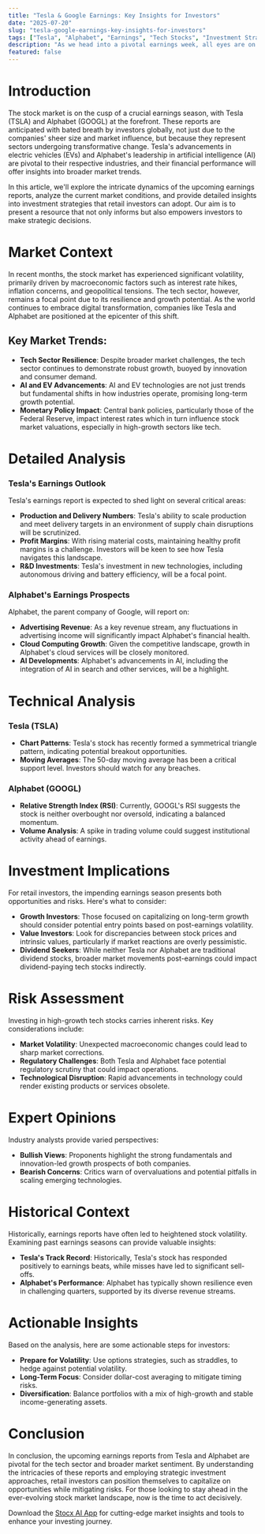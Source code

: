 ```yaml
---
title: "Tesla & Google Earnings: Key Insights for Investors"
date: "2025-07-20"
slug: "tesla-google-earnings-key-insights-for-investors"
tags: ["Tesla", "Alphabet", "Earnings", "Tech Stocks", "Investment Strategy", "Stock Market Analysis", "Retail Investors", "AI Stocks", "Electric Vehicles", "Market Trends"]
description: "As we head into a pivotal earnings week, all eyes are on Tesla (TSLA) and Alphabet (GOOGL), two giants poised to make significant impacts on the stock market. This week's earnings reports from these tech behemoths will likely set the tone for the broader market, particularly given their roles in the ongoing technological transformation led by advancements in AI and electric vehicles. In this comprehensive analysis, we delve into the broader market context, dissect the specific implications of upcoming earnings, and explore potential investment strategies. We'll also provide a thorough technical analysis, assessing historical performance, current price patterns, and key indicators to watch. For retail investors, understanding the nuances of these earnings reports is crucial, as they could present both opportunities and risks. Our expert insights and actionable recommendations aim to equip you with the knowledge needed to navigate these complexities effectively. Whether you're a seasoned investor or new to the market, this guide will help you make informed decisions in light of these high-stakes earnings announcements."
featured: false
---
```


# Introduction

The stock market is on the cusp of a crucial earnings season, with Tesla (TSLA) and Alphabet (GOOGL) at the forefront. These reports are anticipated with bated breath by investors globally, not just due to the companies' sheer size and market influence, but because they represent sectors undergoing transformative change. Tesla's advancements in electric vehicles (EVs) and Alphabet's leadership in artificial intelligence (AI) are pivotal to their respective industries, and their financial performance will offer insights into broader market trends.

In this article, we'll explore the intricate dynamics of the upcoming earnings reports, analyze the current market conditions, and provide detailed insights into investment strategies that retail investors can adopt. Our aim is to present a resource that not only informs but also empowers investors to make strategic decisions.

# Market Context

In recent months, the stock market has experienced significant volatility, primarily driven by macroeconomic factors such as interest rate hikes, inflation concerns, and geopolitical tensions. The tech sector, however, remains a focal point due to its resilience and growth potential. As the world continues to embrace digital transformation, companies like Tesla and Alphabet are positioned at the epicenter of this shift.

## Key Market Trends:
- **Tech Sector Resilience**: Despite broader market challenges, the tech sector continues to demonstrate robust growth, buoyed by innovation and consumer demand.
- **AI and EV Advancements**: AI and EV technologies are not just trends but fundamental shifts in how industries operate, promising long-term growth potential.
- **Monetary Policy Impact**: Central bank policies, particularly those of the Federal Reserve, impact interest rates which in turn influence stock market valuations, especially in high-growth sectors like tech.

# Detailed Analysis

### Tesla's Earnings Outlook

Tesla's earnings report is expected to shed light on several critical areas:
- **Production and Delivery Numbers**: Tesla's ability to scale production and meet delivery targets in an environment of supply chain disruptions will be scrutinized.
- **Profit Margins**: With rising material costs, maintaining healthy profit margins is a challenge. Investors will be keen to see how Tesla navigates this landscape.
- **R&D Investments**: Tesla's investment in new technologies, including autonomous driving and battery efficiency, will be a focal point.

### Alphabet's Earnings Prospects

Alphabet, the parent company of Google, will report on:
- **Advertising Revenue**: As a key revenue stream, any fluctuations in advertising income will significantly impact Alphabet's financial health.
- **Cloud Computing Growth**: Given the competitive landscape, growth in Alphabet's cloud services will be closely monitored.
- **AI Developments**: Alphabet's advancements in AI, including the integration of AI in search and other services, will be a highlight.

# Technical Analysis

### Tesla (TSLA)
- **Chart Patterns**: Tesla's stock has recently formed a symmetrical triangle pattern, indicating potential breakout opportunities.
- **Moving Averages**: The 50-day moving average has been a critical support level. Investors should watch for any breaches.

### Alphabet (GOOGL)
- **Relative Strength Index (RSI)**: Currently, GOOGL's RSI suggests the stock is neither overbought nor oversold, indicating a balanced momentum.
- **Volume Analysis**: A spike in trading volume could suggest institutional activity ahead of earnings.

# Investment Implications

For retail investors, the impending earnings season presents both opportunities and risks. Here's what to consider:
- **Growth Investors**: Those focused on capitalizing on long-term growth should consider potential entry points based on post-earnings volatility.
- **Value Investors**: Look for discrepancies between stock prices and intrinsic values, particularly if market reactions are overly pessimistic.
- **Dividend Seekers**: While neither Tesla nor Alphabet are traditional dividend stocks, broader market movements post-earnings could impact dividend-paying tech stocks indirectly.

# Risk Assessment

Investing in high-growth tech stocks carries inherent risks. Key considerations include:
- **Market Volatility**: Unexpected macroeconomic changes could lead to sharp market corrections.
- **Regulatory Challenges**: Both Tesla and Alphabet face potential regulatory scrutiny that could impact operations.
- **Technological Disruption**: Rapid advancements in technology could render existing products or services obsolete.

# Expert Opinions

Industry analysts provide varied perspectives:
- **Bullish Views**: Proponents highlight the strong fundamentals and innovation-led growth prospects of both companies.
- **Bearish Concerns**: Critics warn of overvaluations and potential pitfalls in scaling emerging technologies.

# Historical Context

Historically, earnings reports have often led to heightened stock volatility. Examining past earnings seasons can provide valuable insights:
- **Tesla's Track Record**: Historically, Tesla's stock has responded positively to earnings beats, while misses have led to significant sell-offs.
- **Alphabet's Performance**: Alphabet has typically shown resilience even in challenging quarters, supported by its diverse revenue streams.

# Actionable Insights

Based on the analysis, here are some actionable steps for investors:
- **Prepare for Volatility**: Use options strategies, such as straddles, to hedge against potential volatility.
- **Long-Term Focus**: Consider dollar-cost averaging to mitigate timing risks.
- **Diversification**: Balance portfolios with a mix of high-growth and stable income-generating assets.

# Conclusion

In conclusion, the upcoming earnings reports from Tesla and Alphabet are pivotal for the tech sector and broader market sentiment. By understanding the intricacies of these reports and employing strategic investment approaches, retail investors can position themselves to capitalize on opportunities while mitigating risks. For those looking to stay ahead in the ever-evolving stock market landscape, now is the time to act decisively.

Download the [Stocx AI App](https://stocx.co) for cutting-edge market insights and tools to enhance your investing journey.
